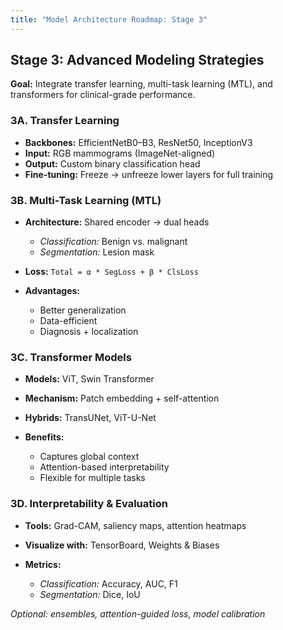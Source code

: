 ```yaml
---
title: "Model Architecture Roadmap: Stage 3"
---
```


## Stage 3: Advanced Modeling Strategies

**Goal:** Integrate transfer learning, multi-task learning (MTL), and transformers for clinical-grade performance.

### 3A. Transfer Learning

* **Backbones:** EfficientNetB0–B3, ResNet50, InceptionV3
* **Input:** RGB mammograms (ImageNet-aligned)
* **Output:** Custom binary classification head
* **Fine-tuning:** Freeze -> unfreeze lower layers for full training

### 3B. Multi-Task Learning (MTL)

* **Architecture:** Shared encoder -> dual heads

  * *Classification:* Benign vs. malignant
  * *Segmentation:* Lesion mask
* **Loss:** `Total = α * SegLoss + β * ClsLoss`
* **Advantages:**

  * Better generalization
  * Data-efficient
  * Diagnosis + localization

### 3C. Transformer Models

* **Models:** ViT, Swin Transformer
* **Mechanism:** Patch embedding + self-attention
* **Hybrids:** TransUNet, ViT-U-Net
* **Benefits:**

  * Captures global context
  * Attention-based interpretability
  * Flexible for multiple tasks

### 3D. Interpretability & Evaluation

* **Tools:** Grad-CAM, saliency maps, attention heatmaps
* **Visualize with:** TensorBoard, Weights & Biases
* **Metrics:**

  * *Classification:* Accuracy, AUC, F1
  * *Segmentation:* Dice, IoU

*Optional: ensembles, attention-guided loss, model calibration*

<!-- 
The final stage integrates transfer learning, multi-task learning (MTL), and transformer-based models to approach clinical-grade performance.

#### 3A. Transfer Learning for Classification

* Backbones: EfficientNetB0–B3, ResNet50, InceptionV3
* Input: Mammograms converted to RGB to match ImageNet pretrained weights
* Output: Custom classification head for binary prediction
* Fine-tuning: Lower layers frozen initially, later unfrozen for end-to-end training

#### 3B. Multi-Task Learning (MTL)

Jointly learns classification and segmentation tasks from a shared representation.

Architecture:

* Shared encoder (CNN or Transformer)
* Two output heads:

  * Classification Head: Benign vs. malignant
  * Segmentation Head: Lesion mask

Loss Function:

```
TotalLoss = α * SegmentationLoss + β * ClassificationLoss
```

Advantages:

* Enhanced generalization
* Efficient use of limited data
* Clinically aligned: diagnosis + localization in one model

#### 3C. Transformer-Based Architectures

Modern self-attention architectures improve global context awareness.

* Models: Vision Transformer (ViT), Swin Transformer
* Mechanism: Patch embedding + self-attention layers
* Hybrid Options: TransUNet or ViT-U-Net (CNN encoder + Transformer decoder)

Benefits:

* Better global context capture
* Interpretable via attention heatmaps
* Flexible for both classification and segmentation

#### 3D. Interpretability and Benchmarking

Interpretability Tools:

* Grad-CAM
* Saliency maps
* Attention heatmaps
* Visualization with TensorBoard, Weights & Biases

Benchmarking Strategy:

* Compare model performance across stages
* Classification metrics: Accuracy, AUC, F1-score
* Segmentation metrics: Dice coefficient, IoU

> Optional extensions include ensemble models, attention-guided loss functions, and model calibration techniques. -->
